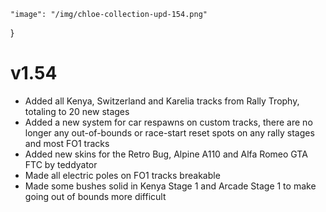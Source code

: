    "image": "/img/chloe-collection-upd-154.png"
}

# v1.54

- Added all Kenya, Switzerland and Karelia tracks from Rally Trophy, totaling to 20 new stages
- Added a new system for car respawns on custom tracks, there are no longer any out-of-bounds or race-start reset spots on any rally stages and most FO1 tracks
- Added new skins for the Retro Bug, Alpine A110 and Alfa Romeo GTA FTC by teddyator
- Made all electric poles on FO1 tracks breakable
- Made some bushes solid in Kenya Stage 1 and Arcade Stage 1 to make going out of bounds more difficult